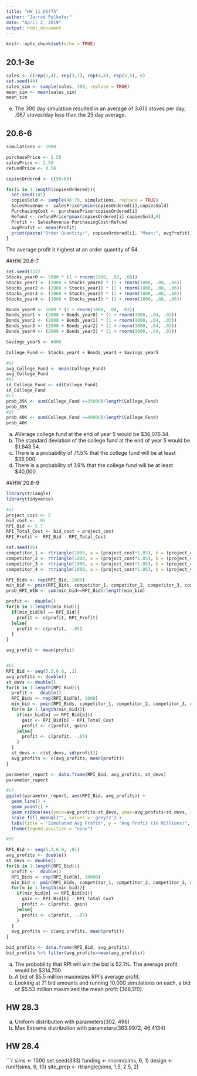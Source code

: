 ```yaml
---
title: "HW_11_DS775"
author: "Jarrod Pelkofer"
date: "April 2, 2019"
output: html_document
---
```


```r
knitr::opts_chunk$set(echo = TRUE)
```

## 20.1-3e
```r

sales <- c(rep(2,4), rep(3,7), rep(4,8), rep(5,5), 6)
set.seed(44)
sales_sim <- sample(sales, 300, replace = TRUE)
mean_sim <- mean(sales_sim)
mean_sim

```

e) The 300 day simulation resulted in an average of 3.613 stoves per day, .067 stoves/day less than the 25 day average.

## 20.6-6
```r
simulations <- 1000

purchasePrice <- 1.50
salesPrice <- 2.50
refundPrice <- 0.50

copiesOrdered <- c(50:60)

for(i in 1:length(copiesOrdered)){
  set.seed(101)
  copiesSold <- sample(40:70, simulations, replace = TRUE)
  SalesRevenue <- salesPrice*pmin(copiesOrdered[i],copiesSold)
  PurchasingCost <- purchasePrice*copiesOrdered[i]
  Refund <- refundPrice*pmax(copiesOrdered[i]-copiesSold,0)
  Profit <- SalesRevenue-PurchasingCost+Refund
  avgProfit <- mean(Profit)
  print(paste("Order Quantity:", copiesOrdered[i], "Mean:", avgProfit))
}
```
The average profit it highest at an order quantity of 54.

##HW 20.6-7
```r
set.seed(333)
Stocks_year0 <- 5000 * (1 + rnorm(1000, .08, .06))
Stocks_year1 <- (2000 + Stocks_year0) * (1 + rnorm(1000, .08, .06))
Stocks_year2 <- (2000 + Stocks_year1) * (1 + rnorm(1000, .08, .06))
Stocks_year3 <- (2000 + Stocks_year2) * (1 + rnorm(1000, .08, .06))
Stocks_year4 <- (2000 + Stocks_year3) * (1 + rnorm(1000, .08, .06))

Bonds_year0 <- 5000 * (1 + rnorm(1000, .04, .03))
Bonds_year1 <- (2000 + Bonds_year0) * (1 + rnorm(1000, .04, .03))
Bonds_year2 <- (2000 + Bonds_year1) * (1 + rnorm(1000, .04, .03))
Bonds_year3 <- (2000 + Bonds_year2) * (1 + rnorm(1000, .04, .03))
Bonds_year4 <- (2000 + Bonds_year3) * (1 + rnorm(1000, .04, .03))

Savings_year5 <- 4000

College_Fund <- Stocks_year4 + Bonds_year4 + Savings_year5

#a)
avg_College_Fund <- mean(College_Fund)
avg_College_Fund
#b)
sd_College_Fund <- sd(College_Fund)
sd_College_Fund
#c)
prob_35K <- sum(College_Fund >=35000)/length(College_Fund)
prob_35K
#d)
prob_40K <- sum(College_Fund >=40000)/length(College_Fund)
prob_40K
```
a) AVerage college fund at the end of year 5 would be $36,076.34.
b) The standard deviation of the college fund at the end of year 5 would be $1,848.54.
c) There is a probability of 71.5% that the college fund will be at least $35,000.
d) There is a probability of 1.9% that the college fund will be at least $40,000.

##HW 20.6-9
```r
library(triangle)
library(tidyverse)

#a)
project_cost <- 5
bid_cost <- .05
RPI_Bid <- 5.7
RPI_Total_Cost <- bid_cost + project_cost
RPI_Profit <- RPI_Bid - RPI_Total_Cost

set.seed(99)
competitor_1 <- rtriangle(1000, a = (project_cost*1.05), b = (project_cost*1.40), c = (project_cost*1.20))
competitor_2 <- rtriangle(1000, a = (project_cost*1.05), b = (project_cost*1.40), c = (project_cost*1.20))
competitor_3 <- rtriangle(1000, a = (project_cost*1.05), b = (project_cost*1.40), c = (project_cost*1.20))
competitor_4 <- rtriangle(1000, a = (project_cost*1.05), b = (project_cost*1.40), c = (project_cost*1.20))

RPI_Bids <- rep(RPI_Bid, 1000)
min_bid <- pmin(RPI_Bids, competitor_1, competitor_2, competitor_3, competitor_4)
prob_RPI_WIN <- sum(min_bid==RPI_Bid)/length(min_bid)

profit <-  double()
for(b in 1:length(min_bid)){
  if(min_bid[b] == RPI_Bid){
    profit <- c(profit, RPI_Profit)
  }else{
    profit <- c(profit, -.05)
  }
}

avg_profit <- mean(profit)


#b)
RPI_Bid <- seq(5.3,6.0, .1)
avg_profits <- double()
st_devs <- double()
for(b in 1:length(RPI_Bid)){
  profit <-  double()
  RPI_Bids <- rep(RPI_Bid[b], 1000)
  min_bid <- pmin(RPI_Bids, competitor_1, competitor_2, competitor_3, competitor_4)
  for(m in 1:length(min_bid)){
    if(min_bid[m] == RPI_Bid[b]){
      gain <- RPI_Bid[b] - RPI_Total_Cost
      profit <- c(profit, gain)
    }else{
      profit <- c(profit, -.05)
    }
  }
  st_devs <- c(st_devs, sd(profit))
  avg_profits <- c(avg_profits, mean(profit))
}  

parameter_report <- data.frame(RPI_Bid, avg_profits, st_devs)
parameter_report

#c)
ggplot(parameter_report, aes(RPI_Bid, avg_profits)) +
  geom_line() +
  geom_point() + 
  geom_ribbon(aes(ymin=avg_profits-st_devs, ymax=avg_profits+st_devs, x=RPI_Bid, fill = "band"), alpha = .3) + 
  scale_fill_manual("", values = 'grey12') + 
  labs(title = "Simulated Avg Profit", y = "Avg Profit (In Millions)", x = "RPI Bid (In Millions)") +
  theme(legend.position = "none")

#d) 

RPI_Bid <- seq(5.3,6.0, .01)
avg_profits <- double()
st_devs <- double()
for(b in 1:length(RPI_Bid)){
  profit <-  double()
  RPI_Bids <- rep(RPI_Bid[b], 10000)
  min_bid <- pmin(RPI_Bids, competitor_1, competitor_2, competitor_3, competitor_4)
  for(m in 1:length(min_bid)){
    if(min_bid[m] == RPI_Bid[b]){
      gain <- RPI_Bid[b] - RPI_Total_Cost
      profit <- c(profit, gain)
    }else{
      profit <- c(profit, -.05)
    }
  }
  avg_profits <- c(avg_profits, mean(profit))
}

bid_profits <- data.frame(RPI_Bid, avg_profits)
bid_profits %>% filter(avg_profits==max(avg_profits))
```

a) The probability that RPI will win the bid is 52.1%. The average profit would be $314,700.
b) A bid of $5.5 million maximizes RPI's average profit.
d) Looking at 71 bid amounts and running 10,000 simulations on each, a bid of $5.53 million maximized the mean profit (368,170). 

## HW 28.3
a) Uniform distribution with parameters(302, 496)
b) Max Extreme distribution with parameters(363.9972, 46.4134)


## HW 28.4
```r

sims <- 1000
set.seed(333)
funding <- rnorm(sims, 6, 1)
design <- runif(sims, 6, 10)
site_prep <- rtriangle(sims, 1.5, 2.5, 2)

